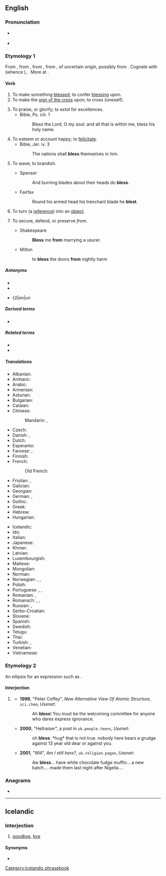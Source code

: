 {{also|Bless}}
==English==

===Pronunciation===
* {{IPA|/blɛs/|lang=en}} {{enPR|blĕs}}
* {{audio|en-us-bless.ogg|Audio (US)|lang=en}}

===Etymology 1===
From {{inh|en|enm|blessen}}, from {{inh|en|ang|[[blētsian]], [[blēdsian]]||to consecrate (with blood)}}, from {{inh|en|gem-pro|*blōþisōną||to sprinkle, mark or hallow with blood}}, from {{m|gem-pro|*blōþą||blood}}, of uncertain origin, possibly from {{der|en|ine-pro|*bʰleh₃-||to bloom}}. Cognate with {{cog|non|bleza||to bless}} (whence {{cog|is|blessa}}), {{cog|ang|blēdan||to bleed}}. More at {{m|en|bleed}}.

====Verb====
{{en-verb|blesses|blessing|blest|past2=blessed}}

# To make something [[blessed]]; to confer [[blessing]] upon.
# To make the [[sign of the cross]] upon; to cross (oneself).
#: {{rfquotek|Holinshed}}
# To praise, or glorify; to extol for excellences.
#* Bible, Ps. ciii. 1
#*: Bless the Lord, O my soul: and all that is within me, bless his holy name.
# To esteem or account happy; to [[felicitate]].
#* Bible, Jer. iv. 3
#*: The nations shall '''bless''' themselves in him.
# {{lb|en|obsolete}} To wave; to brandish.
#* Spenser
#*: And burning blades about their heads do '''bless'''.
#* Fairfax
#*: Round his armed head his trenchant blade he '''blest'''.
# {{lb|en|[[Perl]]|_|programming|transitive|past tense only '''blessed'''}} To turn (a [[reference]]) into an [[object]].
# {{lb|en|archaic}} To secure, defend, or preserve ''from''.
#* Shakespeare
#*: '''Bless''' me '''from''' marrying a usurer.
#* Milton
#*: to '''bless''' the doors '''from''' nightly harm

=====Antonyms=====
* {{l|en|curse}}
* {{l|en|condemn}}
* {{sense|programming}} {{l|en|un

=====Derived terms=====
* {{l|en|bless someone's cotton socks}}

=====Related terms=====
* {{l|en|blessed}}
* {{l|en|blessing}}

=====Translations=====
{{trans-top|confer blessing on}}
* Albanian: {{t+|sq|bekoj}}
* Amharic: {{t|am|ባረከ}}
* Arabic: {{t|ar|بَارَكَ}}
* Armenian: {{t+|hy|օրհնել|sc=Armn}}
* Asturian: {{t|ast|bendicir}}
* Bulgarian: {{t+|bg|благославям}}
* Catalan: {{t+|ca|beneir}}
* Chinese:
*: Mandarin: {{t+check|cmn|保佑|tr=bǎoyòu|sc=Hani}}, {{t+check|cmn|佑|tr=yòu|sc=Hani}}
* Czech: {{t|cs|požehnat}}
* Danish: {{t|da|velsigne}}, {{qualifier|archaic}} {{t|da|signe}}
* Dutch: {{t+|nl|zegenen}}
* Esperanto: {{t|eo|beni}}
* Faroese: {{t|fo|vælsigna}}, {{t|fo|signa}}
* Finnish: {{t|fi|siunata}}
* French: {{t+|fr|bénir}}
*: Old French: {{t|fro|beneïr}}
* Friulian: {{t|fur|benedî}}, {{t|fur|binidî}}
* Galician: {{t+|gl|bendicir}}
* Georgian: {{t|ka|ლოცვა|sc=Geor}}
* German: {{t+|de|segnen}}, {{qualifier|obsolete}} {{t+|de|benedeien}}
* Gothic: {{t|got|𐌸𐌹𐌿𐌸𐌾𐌰𐌽}}
* Greek: {{t+|el|ευλογώ|sc=Grek}}
* Hebrew: {{t|he|בירך|tr=berákh}}
* Hungarian: {{t+|hu|megáld}}
{{trans-mid}}
* Icelandic: {{t|is|blessa}}
* Ido: {{t+|io|benedikar}}
* Italian: {{t+|it|benedire}}
* Japanese: {{t|ja|恵む|tr=megumu}}
* Khmer: {{t-needed|km}}
* Latvian: {{t|lv|svētīt}}
* Luxembourgish: {{t|lb|seenen}}
* Maltese: {{t|mt|bierek}}
* Mongolian: {{t-needed|mn}}
* Norman: {{t|nrf|béni}}
* Norwegian: {{t|no|velsigne}}, {{t|no|signa}}, {{t|no|blessa}}
* Polish: {{t+|pl|błogosławić}}
* Portuguese: {{t+|pt|abençoar}}, {{t+|pt|bendizer}}, {{t+|pt|benzer}}
* Romanian: {{t+|ro|binecuvânta}}, {{t+|ro|blagoslovi}}
* Romansch: {{t|rm|benedir}}, {{t|rm|banadir}}, {{t|rm|banadeir}}
* Russian: {{t+|ru|благословля́ть|impf}}, {{t+|ru|благослови́ть|pf}}
* Serbo-Croatian: {{t+|sh|blagoslòviti}}
* Slovene: {{t+|sl|blagosloviti}}
* Spanish: {{t+|es|bendecir}}
* Swedish: {{t+|sv|välsigna}}
* Telugu: {{t+|te|దీవించు}}
* Thai: {{t-needed|th}}
* Turkish: {{t+|tr|kutsamak}}, {{t+|tr|takdis etmek}}
* Venetian: {{t+|vec|benedir}}
* Vietnamese: {{t-needed|vi}}
{{trans-bottom}}

===Etymology 2===
An ellipsis for an expression such as {{m|en|bless someone's heart|bless your heart}}.

====Interjection====
{{en-interj}}

# {{lb|en|UK|informal}} {{non-gloss definition|Used as an expression of endearment, or (ironically) belittlement.}}
#* '''1998''', "Peter Coffey", ''New Alternative View Of Atomic Structure'', <tt>sci.chem</tt>, ''Usenet'':
#*: Ah '''bless'''! You must be the welcoming committee for anyone who dares express ignorance.
#* '''2000''', "Hellraiser", a post in <tt>uk.people.teens</tt>, ''Usenet'':
#*: oh '''bless'''. *hug* that is not true. nobody here bears a grudge against 13 year old dear or against you.
#* '''2001''', "Will", ''Am I still here?'', <tt>uk.religion.pagan</tt>, ''Usenet'':
#*: Aw '''bless'''... have white chocolate fudge muffin....a new batch.... made them last night after Nigella....

===Anagrams===
* {{anagrams|en|slebs}}

----

==Icelandic==

===Interjection===
{{head|is|interjection}}

# [[goodbye]], [[bye]]

====Synonyms====
* {{l|is|bless bless}}

[[Category:Icelandic phrasebook]]